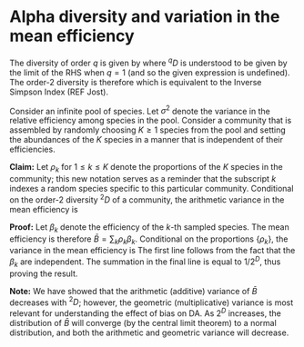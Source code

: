 # Alpha diversity and variation in the mean efficiency {#diversity-and-mean-efficiency}

The diversity of order $q$ is given by
\begin{align}
  ^qD = \left(\sum_{i=1}^n p_i^q\right)^{1 /(1-q)},
\end{align}
where $^qD$ is understood to be given by the limit of the RHS when $q = 1$ (and so the given expression is undefined).
The order-2 diversity is therefore
\begin{align}
  ^2D = \frac{1}{\sum_{i=1}^n {p_i^2}},
\end{align}
which is equivalent to the Inverse Simpson Index (REF Jost).

Consider an infinite pool of species.
Let $\sigma^{2}$ denote the variance in the relative efficiency among species in the pool.
Consider a community that is assembled by randomly choosing $K \ge 1$ species from the pool and setting the abundances of the $K$ species in a manner that is independent of their efficiencies.

**Claim:** 
Let $\rho_{k}$ for $1 \le k \le K$ denote the proportions of the $K$ species in the community; this new notation serves as a reminder that the subscript $k$ indexes a random species specific to this particular community.
Conditional on the order-2 diversity $^2D$ of a community, the arithmetic variance in the mean efficiency is
\begin{align}
  Var[\bar B \mid ^2D] 
% = \sigma^2 \sum_{k=1}^K \rho_k^2
  = \frac{\sigma^2}{^2D}.
\end{align}

**Proof:** Let $\beta_{k}$ denote the efficiency of the $k$-th sampled species.
The mean efficiency is therefore $\bar B = \sum_k \rho_k \beta_k$.
Conditional on the proportions $\{\rho_{k}\}$, the variance in the mean efficiency is
\begin{align}
  Var[\bar B \mid \{\rho_{k}\}]
  &= \sum_{k=1}^K \rho_k^2 Var[\beta_k]
  \\&= \left(\sum_{k=1}^K p_k^2\right) \sigma^2.
\end{align}
The first line follows from the fact that the $\beta_{k}$ are independent.
The summation in the final line is equal to $1/2^D$, thus proving the result.

**Note:** 
We have showed that the arithmetic (additive) variance of $\bar B$ decreases with $^2D$; however, the geometric (multiplicative) variance is most relevant for understanding the effect of bias on DA.
As $2^D$ increases, the distribution of $\bar B$ will converge (by the central limit theorem) to a normal distribution, and both the arithmetic and geometric variance will decrease.

